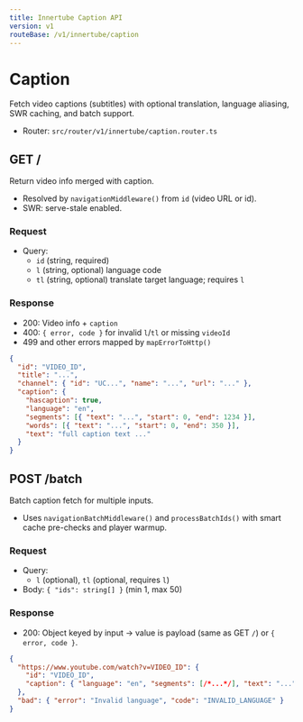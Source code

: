 ```yaml
---
title: Innertube Caption API
version: v1
routeBase: /v1/innertube/caption
---
```


# Caption

Fetch video captions (subtitles) with optional translation, language aliasing, SWR caching, and batch support.

- Router: `src/router/v1/innertube/caption.router.ts`

## GET /

Return video info merged with caption.

- Resolved by `navigationMiddleware()` from `id` (video URL or id).
- SWR: serve-stale enabled.

### Request
- Query:
  - `id` (string, required)
  - `l` (string, optional) language code
  - `tl` (string, optional) translate target language; requires `l`

### Response
- 200: Video info + `caption`
- 400: `{ error, code }` for invalid `l`/`tl` or missing `videoId`
- 499 and other errors mapped by `mapErrorToHttp()`

```json title="200 Example"
{
  "id": "VIDEO_ID",
  "title": "...",
  "channel": { "id": "UC...", "name": "...", "url": "..." },
  "caption": {
    "hascaption": true,
    "language": "en",
    "segments": [{ "text": "...", "start": 0, "end": 1234 }],
    "words": [{ "text": "...", "start": 0, "end": 350 }],
    "text": "full caption text ..."
  }
}
```

## POST /batch

Batch caption fetch for multiple inputs.

- Uses `navigationBatchMiddleware()` and `processBatchIds()` with smart cache pre-checks and player warmup.

### Request
- Query:
  - `l` (optional), `tl` (optional, requires `l`)
- Body: `{ "ids": string[] }` (min 1, max 50)

### Response
- 200: Object keyed by input → value is payload (same as GET `/`) or `{ error, code }`.

```json title="200 Example"
{
  "https://www.youtube.com/watch?v=VIDEO_ID": {
    "id": "VIDEO_ID",
    "caption": { "language": "en", "segments": [/*...*/], "text": "..." }
  },
  "bad": { "error": "Invalid language", "code": "INVALID_LANGUAGE" }
}
```
